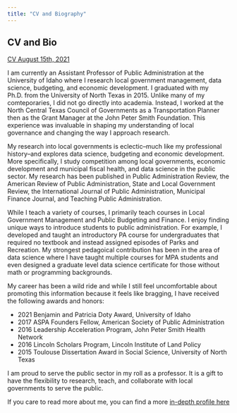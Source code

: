 ```yaml
---
title: "CV and Biography"
---
```

## CV and Bio

[CV August 15th, 2021](https://drive.google.com/file/d/1yIxK0g89FBT0oqC8ZvaDw_9B9XE3ddry/view?usp=sharing)

I am currently an Assistant Professor of Public Administration at the University of Idaho where I research local government management, data science, budgeting, and economic development. I graduated with my Ph.D. from the University of North Texas in 2015. Unlike many of my comteporaries, I did not go directly into academia. Instead, I worked at the North Central Texas Council of Governments as a Transportation Planner then as the Grant Manager at the John Peter Smith Foundation. This experience was invaluable in shaping my understanding of local governance and changing the way I approach research.

My research into local governments is eclectic--much like my professional history--and explores data science, budgeting and economic development. More specifically, I study competition among local governments, economic development and municipal fiscal health, and data science in the public sector. My research has been published in Public Administration Review, the American Review of Public Administration, State and Local Government Review, the International Journal of Public Administration, Municipal Finance Journal, and Teaching Public Administration. 

While I teach a variety of courses, I primarily teach courses in Local Government Management and Public Budgeting and Finance. I enjoy finding unique ways to introduce students to public administration. For example, I developed and taught an introductory PA course for undergraduates that required no textbook and instead assigned episodes of Parks and Recreation. My strongest pedagoical contribution has been in the area of data science where I have taught multiple courses for MPA students and even designed a graduate level data science certificate for those without math or programming backgrounds.

My career has been a wild ride and while I still feel uncomfortable about promoting this information because it feels like bragging, I have received the following awards and honors:

- 2021 Benjamin and Patricia Doty Award, University of Idaho
- 2017 ASPA Founders Fellow, American Society of Public Administration
- 2016 Leadership Acceleration Program, John Peter Smith Health Network
- 2016 Lincoln Scholars Program, Lincoln Institute of Land Policy
- 2015 Toulouse Dissertation Award in Social Science, University of North Texas

I am proud to serve the public sector in my roll as a professor. It is a gift to have the flexibility to research, teach, and collaborate with local governments to serve the public.

If you care to read more about me, you can find a more [in-depth profile here](https://www.uidaho.edu/class/politics-and-philosophy/news-and-events/overton)


